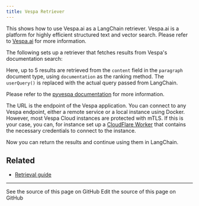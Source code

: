 ```yaml
---
title: Vespa Retriever
---
```


This shows how to use Vespa.ai as a LangChain retriever.
Vespa.ai is a platform for highly efficient structured text and vector search.
Please refer to [Vespa.ai](https://vespa.ai) for more information.

The following sets up a retriever that fetches results from Vespa's documentation search:


<Vespa />

Here, up to 5 results are retrieved from the `content` field in the `paragraph` document type,
using `documentation` as the ranking method. The `userQuery()` is replaced with the actual query
passed from LangChain.

Please refer to the [pyvespa documentation](https://pyvespa.readthedocs.io/en/latest/getting-started-pyvespa.html#Query)
for more information.

The URL is the endpoint of the Vespa application.
You can connect to any Vespa endpoint, either a remote service or a local instance using Docker.
However, most Vespa Cloud instances are protected with mTLS.
If this is your case, you can, for instance set up a [CloudFlare Worker](https://cloud.vespa.ai/en/security/cloudflare-workers)
that contains the necessary credentials to connect to the instance.

Now you can return the results and continue using them in LangChain.

## Related

- [Retrieval guide](/oss/javascript/langchain/retrieval)

---

<CardGroup cols={2}>
  <Card title="View Source" icon="eye" href="https://github.com/langchain-ai/docs/blob/main/src/oss/javascript/integrations/retrievers/vespa-retriever.mdx">
    See the source of this page on GitHub
  </Card>
  <Card title="Edit Source" icon="pen-to-square" href="https://github.com/langchain-ai/docs/edit/main/src/oss/javascript/integrations/retrievers/vespa-retriever.mdx">
    Edit the source of this page on GitHub
  </Card>
</CardGroup>
